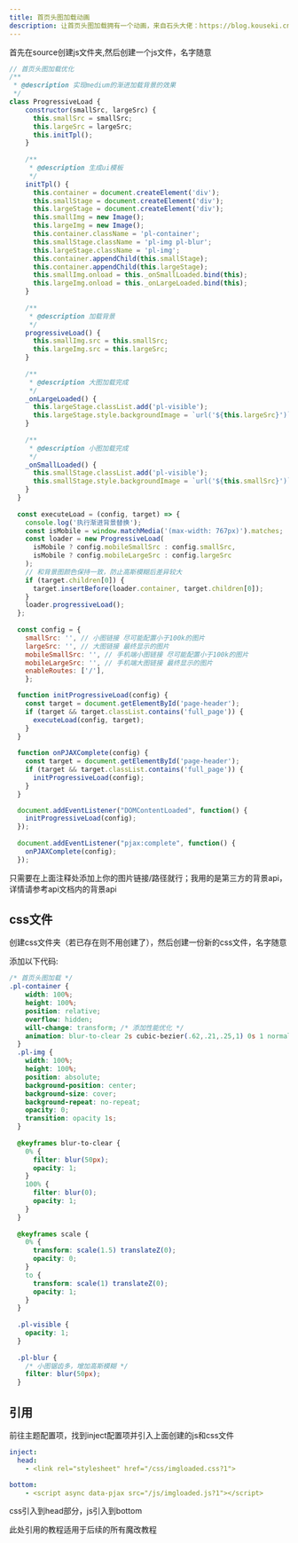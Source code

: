 ---
title: 首页头图加载动画
description: 让首页头图加载拥有一个动画，来自石头大佬：https://blog.kouseki.cn/posts/4f72.html
---
首先在source创建js文件夹,然后创建一个js文件，名字随意

```js
// 首页头图加载优化
/**
 * @description 实现medium的渐进加载背景的效果
 */
class ProgressiveLoad {
    constructor(smallSrc, largeSrc) {
      this.smallSrc = smallSrc;
      this.largeSrc = largeSrc;
      this.initTpl();
    }
  
    /**
     * @description 生成ui模板
     */
    initTpl() {
      this.container = document.createElement('div');
      this.smallStage = document.createElement('div');
      this.largeStage = document.createElement('div');
      this.smallImg = new Image();
      this.largeImg = new Image();
      this.container.className = 'pl-container';
      this.smallStage.className = 'pl-img pl-blur';
      this.largeStage.className = 'pl-img';
      this.container.appendChild(this.smallStage);
      this.container.appendChild(this.largeStage);
      this.smallImg.onload = this._onSmallLoaded.bind(this);
      this.largeImg.onload = this._onLargeLoaded.bind(this);
    }
  
    /**
     * @description 加载背景
     */
    progressiveLoad() {
      this.smallImg.src = this.smallSrc;
      this.largeImg.src = this.largeSrc;
    }
  
    /**
     * @description 大图加载完成
     */
    _onLargeLoaded() {
      this.largeStage.classList.add('pl-visible');
      this.largeStage.style.backgroundImage = `url('${this.largeSrc}')`;
    }
  
    /**
     * @description 小图加载完成
     */
    _onSmallLoaded() {
      this.smallStage.classList.add('pl-visible');
      this.smallStage.style.backgroundImage = `url('${this.smallSrc}')`;
    }
  }
  
  const executeLoad = (config, target) => {
    console.log('执行渐进背景替换');
    const isMobile = window.matchMedia('(max-width: 767px)').matches;
    const loader = new ProgressiveLoad(
      isMobile ? config.mobileSmallSrc : config.smallSrc,
      isMobile ? config.mobileLargeSrc : config.largeSrc
    );
    // 和背景图颜色保持一致，防止高斯模糊后差异较大
    if (target.children[0]) {
      target.insertBefore(loader.container, target.children[0]);
    }
    loader.progressiveLoad();
  };
  
  const config = {
    smallSrc: '', // 小图链接 尽可能配置小于100k的图片
    largeSrc: '', // 大图链接 最终显示的图片
    mobileSmallSrc: '', // 手机端小图链接 尽可能配置小于100k的图片
    mobileLargeSrc: '', // 手机端大图链接 最终显示的图片
    enableRoutes: ['/'],
    };

  function initProgressiveLoad(config) {
    const target = document.getElementById('page-header');
    if (target && target.classList.contains('full_page')) {
      executeLoad(config, target);
    }
  }
  
  function onPJAXComplete(config) {
    const target = document.getElementById('page-header');
    if (target && target.classList.contains('full_page')) {
      initProgressiveLoad(config);
    }
  }

  document.addEventListener("DOMContentLoaded", function() {
    initProgressiveLoad(config);
  });
  
  document.addEventListener("pjax:complete", function() {
    onPJAXComplete(config);
  });
  ```

只需要在上面注释处添加上你的图片链接/路径就行；我用的是第三方的背景api，详情请参考api文档内的背景api


## css文件
创建css文件夹（若已存在则不用创建了），然后创建一份新的css文件，名字随意

添加以下代码:

```css
/* 首页头图加载 */
.pl-container {
    width: 100%;
    height: 100%;
    position: relative;
    overflow: hidden;
    will-change: transform; /* 添加性能优化 */
    animation: blur-to-clear 2s cubic-bezier(.62,.21,.25,1) 0s 1 normal backwards running, scale 1.5s cubic-bezier(.62,.21,.25,1) 0s 1 both;
  }
  .pl-img {
    width: 100%;
    height: 100%;
    position: absolute;
    background-position: center;
    background-size: cover;
    background-repeat: no-repeat;
    opacity: 0;
    transition: opacity 1s;
  }
  
  @keyframes blur-to-clear {
    0% {
      filter: blur(50px);
      opacity: 1;
    }
    100% {
      filter: blur(0);
      opacity: 1;
    }
  }
  
  @keyframes scale {
    0% {
      transform: scale(1.5) translateZ(0);
      opacity: 0;
    }
    to {
      transform: scale(1) translateZ(0);
      opacity: 1;
    }
  }
  
  .pl-visible {
    opacity: 1;
  }
  
  .pl-blur {
    /* 小图锯齿多，增加高斯模糊 */
    filter: blur(50px);
  }
```

## 引用
前往主题配置项，找到inject配置项并引入上面创建的js和css文件

```yml
inject:
  head:
    - <link rel="stylesheet" href="/css/imgloaded.css?1">

bottom:
    - <script async data-pjax src="/js/imgloaded.js?1"></script>    
```
css引入到head部分，js引入到bottom

<Tip>此处引用的教程适用于后续的所有魔改教程</Tip>
